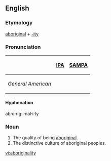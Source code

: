 ==English==

===Etymology===
[[aboriginal]] + [[-ity]]

===Pronunciation===
{| border=1 cellpadding=5
! !! [[w:IPA|IPA]] !! [[w:SAMPA|SAMPA]]
|-
! ''General American''
| {{IPA|/ˌæbəˌrɪʤɪˈnælɪdi/}} || {{IPA|/%{b@%rIdZI"n{lIdi/}}
|}

====Hyphenation====
ab·o·rig·i·nal·i·ty

===Noun===
{{en-noun|aboriginalities}}

# The quality of being [[aboriginal]].
# The distinctive culture of aboriginal peoples.

[[vi:aboriginality]]